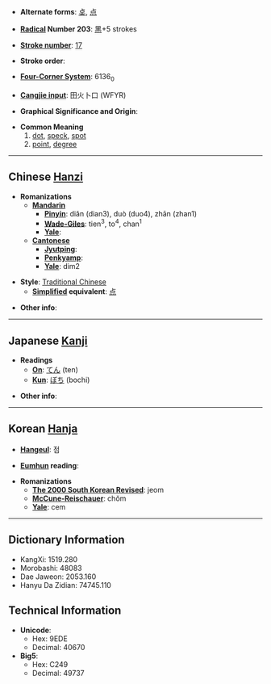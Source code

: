 * '''Alternate forms''': [[奌]], [[点]]

* '''[[Wiktionary:Chinese radical index| Radical]] Number 203''': [[Wiktionary:Chinese radical index 黑|黑]]+5 strokes

* '''[[Wiktionary:Chinese total strokes index|Stroke number]]''': [[Wiktionary:Chinese total strokes index 17|17]]

* '''Stroke order''': 

* '''[[Wiktionary:Chinese four corner index|Four-Corner System]]''': 6136<sub>0</sub>

* '''[[Wiktionary:Chinese Cangjie index|Cangjie input]]''': 田火卜口 (WFYR)

* '''Graphical Significance and Origin''': 

* '''Common Meaning'''
*#[[dot]], [[speck]], [[spot]]
*# [[point]], [[degree]]


----

== Chinese [[Hanzi]] ==

* '''Romanizations'''
** '''[[Mandarin]]'''
*** '''[[Pinyin]]''': diǎn (dian3), duò (duo4), zhān (zhan1)
*** '''[[Wade-Giles]]''': tien<sup>3</sup>, to<sup>4</sup>, chan<sup>1</sup>
*** '''[[Yale]]''': 
** '''[[Cantonese]]'''
*** '''[[Jyutping]]''':
*** '''[[Penkyamp]]''': 
*** '''[[Yale]]''': dim2

* '''Style''': [[Traditional Chinese]] 
** '''[[Simplified Chinese|Simplified]] equivalent''': [[点]]

* '''Other info''': 

----

== Japanese [[Kanji]] ==

* '''Readings'''
** '''[[On]]''': [[てん]] (ten)
** '''[[Kun]]''': [[ぼち]] (bochi)

* '''Other info''':  

----

== Korean [[Hanja]] ==

* '''[[Hangeul]]''': 점

* '''[[Eumhun]] reading''': 

* '''Romanizations'''
** '''[[The 2000 South Korean Revised Romanization|The 2000 South Korean Revised]]''': jeom
** '''[[McCune-Reischauer]]''': chŏm
** '''[[Yale]]''': cem

----

== Dictionary Information ==

* KangXi: 1519.280
* Morobashi: 48083
* Dae Jaweon: 2053.160
* Hanyu Da Zidian: 74745.110

== Technical Information ==

* '''Unicode''':
** Hex: 9EDE
** Decimal: 40670
* '''Big5''':
** Hex: C249
** Decimal: 49737